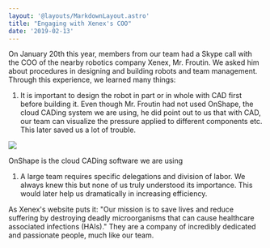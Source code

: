 ```yaml
---
layout: '@layouts/MarkdownLayout.astro'
title: "Engaging with Xenex's COO"
date: '2019-02-13'
---
```


On January 20th this year, members from our team had a Skype call with the COO of the nearby robotics company Xenex, Mr. Froutin. We asked him about procedures in designing and building robots and team management. Through this experience, we learned many things:

1. It is important to design the robot in part or in whole with CAD first before building it. Even though Mr. Froutin had not used OnShape, the cloud CADing system we are using, he did point out to us that with CAD, our team can visualize the pressure applied to different components etc. This later saved us a lot of trouble.

![](/images/IMG_0012.png)

OnShape is the cloud CADing software we are using

1. A large team requires specific delegations and division of labor. We always knew this but none of us truly understood its importance. This would later help us dramatically in increasing efficiency.

As Xenex's website puts it: "Our mission is to save lives and reduce suffering by destroying deadly microorganisms that can cause healthcare associated infections (HAIs)." They are a company of incredibly dedicated and passionate people, much like our team.
